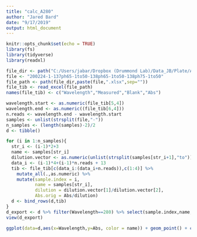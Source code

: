 ---
title: "calc_A280"
author: "Jared Bard"
date: "9/17/2019"
output: html_document
---

```{r setup, include=FALSE}
knitr::opts_chunk$set(echo = TRUE)
library(fs)
library(tidyverse)
library(readxl)
```
```{r}
file_dir <- path("C:/Users/jabar/Dropbox (Drummond Lab)/Data_JB/Plate/A280/")
file <- "200224-1-137ph65-1to50-138ph65-1to50-138ph75-1to50"
file_path <- path(file_dir,paste(file,".xlsx",sep=""))
file_tib <- read_excel(file_path)
names(file_tib) <- c("Wavelength","Measured","Blank","Abs")

wavelength.start <- as.numeric(file_tib[5,4])
wavelength.end <- as.numeric((file_tib[6,4]))
n.reads <- wavelength.end - wavelength.start
samples <- unlist(strsplit(file,"-"))
n_samples <- (length(samples)-2)/2
d <- tibble()

for (i in 1:n_samples){
  str_i <- (i-1)*2+3
  name <- samples[str_i]
  dilution.vector <- as.numeric(unlist(strsplit(samples[str_i+1],"to")))
  data_i <- (i-1)*4+(i-1)*n.reads + 13
  tib <- file_tib[c(data_i:(data_i+n.reads)),c(1:4)] %>% 
    mutate_all(.,as.numeric) %>%
    mutate(sample.index = i,
           name = samples[str_i],
           dilution = dilution.vector[1]/dilution.vector[2],
           Abs.orig = Abs/dilution)
  d <- bind_rows(d,tib)
}
d_export <- d %>% filter(Wavelength==280) %>% select(sample.index,name,dilution,Abs,Abs.orig)
view(d_export)
```
```{r}
ggplot(data=d,aes(x=Wavelength,y=Abs, color = name)) + geom_point() + coord_cartesian(ylim=c(0,0.2),xlim=c(200,350))
```


